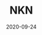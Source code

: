 ---
title: NKN
category: Partners
status: publish
date: 2020-09-24
slug: NKN is a decentralized, peer-to-peer network connectivity protocol || Connectivity partner (USA, China)
website: https://medium.com/iotex/iotex-nkn-expanding-the-reach-and-impact-of-blockchain-technology-a721201d306c
twitter:
logo:
featured_img: https://wp.gcap1.iotex.io/wp-content/uploads/2020/10/nkn.jpg
telegram:
---
